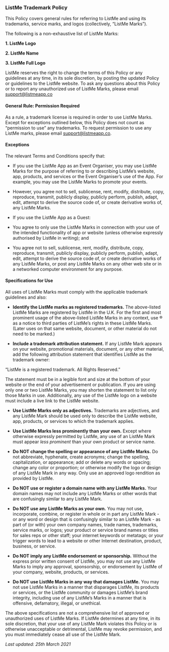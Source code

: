 
<LayoutMdx>
  <NextSeo
    title="ListMe Trademark Policy"
    description="ListMe Trademark Policy"
  />
<div className='prose-lg prose-blue container mx-auto mt-10 mb-24 px-5'>

  ### ListMe Trademark Policy

  This Policy covers general rules for referring to ListMe and using its
  trademarks, service marks, and logos (collectively, “ListMe Marks”).

  The following is a non-exhaustive list of ListMe Marks:

  **1.  ListMe Logo**

  **2.  ListMe Name**

  **3.  ListMe Full Logo**

  ListMe reserves the right to change the terms of this Policy or any guidelines
  at any time, in its sole discretion, by posting the updated Policy or guidelines
  to the ListMe website. To ask any questions about this Policy or to report any
  unauthorized use of ListMe Marks, please email
  [support@listmeapp.co](mailto:support@listmeapp.co)

  #### General Rule: Permission Required

  As a rule, a trademark license is required in order to use ListMe Marks. Except
  for exceptions outlined below, this Policy does not count as “permission to use”
  any trademarks. To request permission to use any ListMe marks, please email
  support@listmeapp.co.

  #### Exceptions

  The relevant Terms and Conditions specify that:

  -   If you use the ListMe App as an Event Organiser, you may use ListMe Marks
  for the purpose of referring to or describing ListMe’s website, app,
  products, and services or the Event Organiser’s use of the App. For example,
  you may use the ListMe Marks to promote your events.

  -   However, you agree not to sell, sublicense, rent, modify, distribute,
  copy, reproduce, transmit, publicly display, publicly perform, publish,
  adapt, edit, attempt to derive the source code of, or create derivative
  works of, any ListMe Marks.

  -   If you use the ListMe App as a Guest:

  -   You agree to only use the ListMe Marks in connection with your use of
  the intended functionality of app or website (unless otherwise expressly
  authorised by ListMe in writing); and

  -   You agree not to sell, sublicense, rent, modify, distribute, copy,
  reproduce, transmit, publicly display, publicly perform, publish, adapt,
  edit, attempt to derive the source code of, or create derivative works
  of any ListMe Marks, or post any ListMe Marks on any other web site or
  in a networked computer environment for any purpose.

  #### Specifications for Use

  All uses of ListMe Marks must comply with the applicable trademark guidelines
  and also:

  -   **Identify the ListMe marks as registered trademarks.**
  The above-listed ListMe Marks are registered by ListMe in the U.K. For the
  first and most prominent usage of the above-listed ListMe Marks in any
  context, use ® as a notice to third parties of ListMe’s rights in these
  ListMe Marks. (Later uses on that same website, document, or other material
  do not need to be marked.)

  -   **Include a trademark attribution statement.**
  If any ListMe Mark appears on your website, promotional materials, document,
  or any other material, add the following attribution statement that
  identifies ListMe as the trademark owner:

  “ListMe is a registered trademark. All Rights Reserved.”

  The statement must be in a legible font and size at the bottom of your
  website or the end of your advertisement or publication. If you are using
  only one or two ListMe Marks, you may shorten the statement to list only
  those Marks in use. Additionally, any use of the ListMe logo on a website
  must include a live link to the ListMe website.

  -   **Use ListMe Marks only as adjectives.**
  Trademarks are adjectives, and any ListMe Mark should be used only to
  describe the ListMe website, app, products, or services to which the
  trademark applies.

  -   **Use ListMe Marks less prominently than your own.**
  Except where otherwise expressly permitted by ListMe, any use of an ListMe
  Mark must appear *less prominent* than your own product or service name.

  -   **Do NOT change the spelling or appearance of any ListMe Marks.**
  Do not abbreviate, hyphenate, create acronyms; change the spelling,
  capitalization, or appearance; add or delete any words or spacing; change
  any color or proportion; or otherwise modify the logo or design of any
  ListMe Mark in any way. Only use an approved logo rendition as provided by
  ListMe.

  -   **Do NOT use or register a domain name with any ListMe Marks.**
  Your domain names may not include any ListMe Marks or other words that are
  confusingly similar to any ListMe Mark.

  -   **Do NOT use any ListMe Marks as your own.**
  You may not use, incorporate, combine, or register in whole or in part any
  ListMe Mark - or any word or design that is confusingly similar to an ListMe
  Mark - as part of (or with) your own company names, trade names, trademarks,
  service marks, or logos; your product or service brand names or titles for
  sales reps or other staff; your internet keywords or metatags; or your
  trigger words to lead to a website or other Internet destination, product,
  business, or service.

  -   **Do NOT imply any ListMe endorsement or sponsorship.**
  Without the express prior written consent of ListMe, you may not use any
  ListMe Marks to imply any approval, sponsorship, or endorsement by ListMe of
  your company, website, products, or services.

  -   **Do NOT use ListMe Marks in any way that damages ListMe.**
  You may not use ListMe Marks in a manner that disparages ListMe, its
  products or services, or the ListMe community or damages ListMe’s brand
  integrity, including use of any ListMe’s Marks in a manner that is
  offensive, defamatory, illegal, or unethical.

  The above specifications are not a comprehensive list of approved or
  unauthorized uses of ListMe Marks. If ListMe determines at any time, in its sole
  discretion, that your use of any ListMe Mark violates this Policy or is
  otherwise unacceptable or detrimental, ListMe may revoke permission, and you
  must immediately cease all use of the ListMe Mark.

  *Last updated: 25th March 2021*


</div>
</LayoutMdx>

